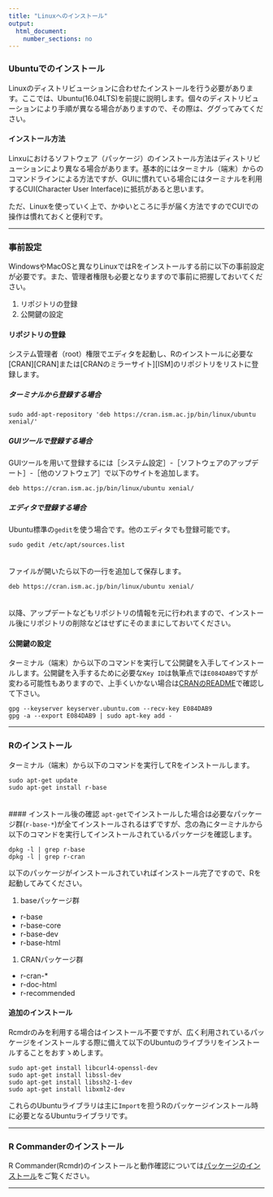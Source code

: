 ```yaml
---
title: "Linuxへのインストール"
output:
  html_document:
    number_sections: no
---
```


### Ubuntuでのインストール
Linuxのディストリビューションに合わせたインストールを行う必要があります。ここでは、Ubuntu(16.04LTS)を前提に説明します。個々のディストリビューションにより手順が異なる場合がありますので、その際は、ググってみてください。

#### インストール方法
Linxuにおけるソフトウェア（パッケージ）のインストール方法はディストリビューションにより異なる場合があります。基本的にはターミナル（端末）からのコマンドラインによる方法ですが、GUIに慣れている場合にはターミナルを利用するCUI(Character User Interface)に抵抗があると思います。

ただ、Linuxを使っていく上で、かゆいところに手が届く方法ですのでCUIでの操作は慣れておくと便利です。

---

### 事前設定
WindowsやMacOSと異なりLinuxではRをインストールする前に以下の事前設定が必要です。また、管理者権限も必要となりますので事前に把握しておいてください。

1. リポジトリの登録
1. 公開鍵の設定

#### リポジトリの登録
システム管理者（root）権限でエディタを起動し、Rのインストールに必要な[CRAN][CRAN]または[CRANのミラーサイト][ISM]のリポジトリをリストに登録します。

##### ターミナルから登録する場合
```
sudo add-apt-repository 'deb https://cran.ism.ac.jp/bin/linux/ubuntu xenial/'
```
##### GUIツールで登録する場合
GUIツールを用いて登録するには［システム設定］-［ソフトウェアのアップデート］-［他のソフトウェア］で以下のサイトを追加します。
  
```
deb https://cran.ism.ac.jp/bin/linux/ubuntu xenial/
```

##### エディタで登録する場合
Ubuntu標準の`gedit`を使う場合です。他のエディタでも登録可能です。

```
sudo gedit /etc/apt/sources.list  
```
　  
ファイルが開いたら以下の一行を追加して保存します。
```
deb https://cran.ism.ac.jp/bin/linux/ubuntu xenial/
```
　  
以降、アップデートなどもリポジトリの情報を元に行われますので、インストール後にリポジトリの削除などはせずにそのままにしておいてください。

#### 公開鍵の設定
ターミナル（端末）から以下のコマンドを実行して公開鍵を入手してインストールします。公開鍵を入手するために必要な`Key ID`は執筆点では`E084DAB9`ですが変わる可能性もありますので、上手くいかない場合は[CRANのREADME](https://cran.ism.ac.jp/bin/linux/ubuntu/README.html)で確認して下さい。
```
gpg --keyserver keyserver.ubuntu.com --recv-key E084DAB9
gpg -a --export E084DAB9 | sudo apt-key add -
```

---

### Rのインストール
ターミナル（端末）から以下のコマンドを実行してRをインストールします。
```
sudo apt-get update
sudo apt-get install r-base
```
　  
#### インストール後の確認
`apt-get`でインストールした場合は必要なパッケージ群(`r-base-*`)が全てインストールされるはずですが、念の為にターミナルから以下のコマンドを実行してインストールされているパッケージを確認します。
```
dpkg -l | grep r-base
dpkg -l | grep r-cran
```

以下のパッケージがインストールされていればインストール完了ですので、Rを起動してみてください。

1. baseパッケージ群
  * r-base
  * r-base-core
  * r-base-dev
  * r-base-html
1. CRANパッケージ群
  * r-cran-*
  * r-doc-html
  * r-recommended

#### 追加のインストール
Rcmdrのみを利用する場合はインストール不要ですが、広く利用されているパッケージをインストールする際に備えて以下のUbuntuのライブラリをインストールすることをおすゝめします。

```
sudo apt-get install libcurl4-openssl-dev
sudo apt-get install libssl-dev
sudo apt-get install libssh2-1-dev
sudo apt-get install libxml2-dev
```

これらのUbuntuライブラリは主に`Import`を担うRのパッケージインストール時に必要となるUbuntuライブラリです。

---

### R Commanderのインストール
R Commander(Rcmdr)のインストールと動作確認については[パッケージのインストール](./install_pkg.html)をご覧ください。

---
